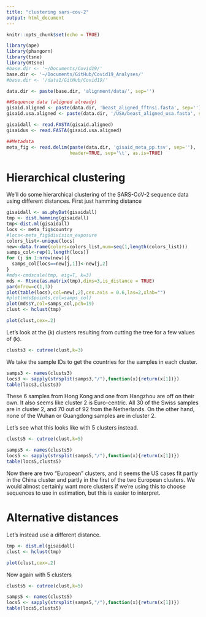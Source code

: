```yaml
---
title: "clustering sars-cov-2"
output: html_document
---
```


```r
knitr::opts_chunk$set(echo = TRUE)

library(ape)
library(phangorn)
library(tsne)
library(Rtsne)
#base.dir <- '~/Documents/Covid19/'
base.dir <- '~/Documents/GitHub/Covid19_Analyses/'
#base.dir <- '/data1/GitHub/Covid19/'

data.dir <- paste(base.dir, 'alignment/data/', sep='')

##Sequence data (aligned already)
gisaid.aligned <- paste(data.dir, 'beast_aligned_fftnsi.fasta', sep='')
gisaid.usa.aligned <- paste(data.dir, '/USA/beast_aligned_usa.fasta', sep='')

gisaidall <- read.FASTA(gisaid.aligned)
gisaidus <- read.FASTA(gisaid.usa.aligned)

##Metadata
meta_fig <- read.delim(paste(data.dir, 'gisaid_meta_pp.tsv', sep=''), 
                       header=TRUE, sep='\t', as.is=TRUE)
```

# Hierarchical clustering

We'll do some hierarchical clustering of the SARS-CoV-2 sequence data using different distances. First just hamming distance

```r
gisaidall <- as.phyDat(gisaidall)
tmp <- dist.hamming(gisaidall)
tmp<-dist.ml(gisaidall)
locs <- meta_fig$country
#locs<-meta_fig$division_exposure
colors_list<-unique(locs)
new<-data.frame(colors=colors_list,num=seq(1,length(colors_list)))
samps_col<-rep(1,length(locs))
for (j in 1:nrow(new)){
  samps_col[locs==new[j,1]]<-new[j,2]
}
#mds<-cmdscale(tmp, eig=T, k=3)
mds <- Rtsne(as.matrix(tmp),dims=3,is_distance = TRUE)
par(mfrow=c(1,3))
plot(table(locs),col=new[,2],cex.axis = 0.6,las=2,xlab="")
#plot(mds$points,col=samps_col)
plot(mds$Y,col=samps_col,pch=19)
clust <- hclust(tmp)

plot(clust,cex=.2)
```

Let's look at the \(k\) clusters resulting from cutting the tree for a few values of \(k\).

```r
clusts3 <- cutree(clust,k=3)
```

We take the sample IDs to get the countries for the samples in each cluster.

```r
samps3 <- names(clusts3)
locs3 <- sapply(strsplit(samps3,"/"),function(x){return(x[1])})
table(locs3,clusts3)
```
These 6 samples from Hong Kong and one from Hangzhou are off on their own. It also seems like cluster 2 is Euro-centric. All 30 of the Swiss samples are in cluster 2, and 70 out of 92 from the Netherlands. On the other hand, none of the Wuhan or Guangdong samples are in cluster 2.

Let's see what this looks like with 5 clusters instead.

```r
clusts5 <- cutree(clust,k=5)

samps5 <- names(clusts5)
locs5 <- sapply(strsplit(samps5,"/"),function(x){return(x[1])})
table(locs5,clusts5)
```

Now there are two "European" clusters, and it seems the US cases fit partly in the China cluster and partly in the first of the two European clusters. We would almost certainly want more clusters if we're using this to choose sequences to use in estimation, but this is easier to interpret.

# Alternative distances

Let's instead use a different distance.

```r
tmp <- dist.ml(gisaidall)
clust <- hclust(tmp)

plot(clust,cex=.2)
```

Now again with 5 clusters

```r
clusts5 <- cutree(clust,k=5)

samps5 <- names(clusts5)
locs5 <- sapply(strsplit(samps5,"/"),function(x){return(x[1])})
table(locs5,clusts5)
```







